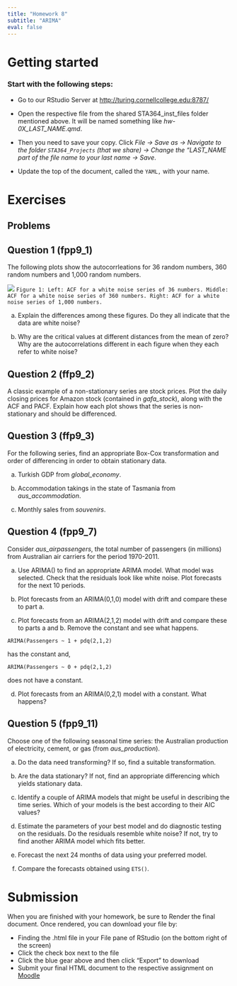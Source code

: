 ```yaml
---
title: "Homework 8"
subtitle: "ARIMA"
eval: false
---
```


# Getting started

### Start with the following steps:

-   Go to our RStudio Server at <http://turing.cornellcollege.edu:8787/>

-   Open the respective file from the shared STA364_inst_files folder mentioned above. It will be named something like *hw-0X_LAST_NAME.qmd*.

-   Then you need to save your copy. Click *File -\> Save as -\> Navigate to the folder `STA364_Projects` (that we share) -\> Change the "LAST_NAME part of the file name to your last name -\> Save*.

-   Update the top of the document, called the `YAML,` with your name.

# Exercises

## Problems


## Question 1 (fpp9_1)
The following plots show the autocorrleations for 36 random numbers, 360 random numbers and 1,000 random numbers.

![](exercise9_1a.png)
`Figure 1: Left: ACF for a white noise series of 36 numbers. Middle: ACF for a white noise series of 360 numbers. Right: ACF for a white noise series of 1,000 numbers. `

a. Explain the differences among these figures. Do they all indicate that the data are white noise?

b. Why are the critical values at different distances from the mean of zero? Why are the autocorrelations different in each figure when they each refer to white noise?

## Question 2 (ffp9_2)

A classic example of a non-stationary series are stock prices. Plot the daily closing prices for Amazon stock (contained in *gafa_stock*), along with the ACF and PACF. Explain how each plot shows that the series is non-stationary and should be differenced.

## Question 3 (ffp9_3)

For the following series, find an appropriate Box-Cox transformation and order of differencing in order to obtain stationary data.

a. Turkish GDP from *global_economy*.

b. Accommodation takings in the state of Tasmania from *aus_accommodation*.

c. Monthly sales from *souvenirs*.

## Question 4 (fpp9_7)

Consider *aus_airpassengers*, the total number of passengers (in millions) from Australian air carriers for the period 1970-2011.

a. Use ARIMA() to find an appropriate ARIMA model. What model was selected. Check that the residuals look like white noise. Plot forecasts for the next 10 periods.

b. Plot forecasts from an ARIMA(0,1,0) model with drift and compare these to part a.

c. Plot forecasts from an ARIMA(2,1,2) model with drift and compare these to parts a and b. Remove the constant and see what happens.

:::{.callout-tip}
```
ARIMA(Passengers ~ 1 + pdq(2,1,2)
```
has the constant and,
```
ARIMA(Passengers ~ 0 + pdq(2,1,2)
```
does not have a constant. 
:::

d. Plot forecasts from an ARIMA(0,2,1) model with a constant. What happens?

## Question 5 (fpp9_11)

Choose one of the following seasonal time series: the Australian production of electricity, cement, or gas (from *aus_production*).

a. Do the data need transforming? If so, find a suitable transformation.

b. Are the data stationary? If not, find an appropriate differencing which yields stationary data.

c. Identify a couple of ARIMA models that might be useful in describing the time series. Which of your models is the best according to their AIC values?

d. Estimate the parameters of your best model and do diagnostic testing on the residuals. Do the residuals resemble white noise? If not, try to find another ARIMA model which fits better.

e. Forecast the next 24 months of data using your preferred model.

f. Compare the forecasts obtained using `ETS()`.


# Submission

When you are finished with your homework, be sure to Render the final document. Once rendered, you can download your file by:

-   Finding the .html file in your File pane of RStudio (on the bottom right of the screen)
-   Click the check box next to the file
-   Click the blue gear above and then click "Export" to download
-   Submit your final HTML document to the respective assignment on [Moodle]({{< var course.moodle >}})
